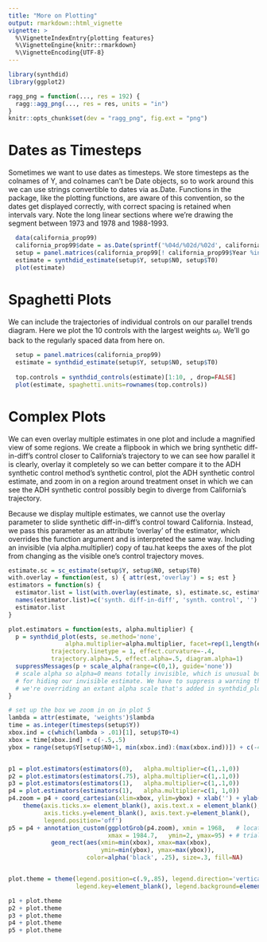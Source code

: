 ```yaml
---
title: "More on Plotting"
output: rmarkdown::html_vignette
vignette: >
  %\VignetteIndexEntry{plotting features}
  %\VignetteEngine{knitr::rmarkdown}
  %\VignetteEncoding{UTF-8}
---
```


```r
library(synthdid)
library(ggplot2)
```

```r
ragg_png = function(..., res = 192) {
  ragg::agg_png(..., res = res, units = "in")
}
knitr::opts_chunk$set(dev = "ragg_png", fig.ext = "png")
```

# Dates as Timesteps
Sometimes we want to use dates as timesteps.
We store timesteps as the colnames of Y, and colnames can't be Date objects,
so to work around this we can use strings convertible to dates via as.Date.
Functions in the package, like the plotting functions, are aware of this convention, 
so the dates get displayed correctly, with correct spacing is retained when intervals vary.
Note the long linear sections where we're drawing the segment between 1973 and 1978 and 1988-1993. 
```r
  data(california_prop99)
  california_prop99$date = as.Date(sprintf('%04d/%02d/%02d', california_prop99$Year, 1, 1))
  setup = panel.matrices(california_prop99[! california_prop99$Year %in%  c(1974:1977, 1989:1992),], time='date')
  estimate = synthdid_estimate(setup$Y, setup$N0, setup$T0)
  plot(estimate)
```

# Spaghetti Plots
We can include the trajectories of individual controls on our parallel trends diagram.
Here we plot the 10 controls with the largest weights $\omega_i$. 
We'll go back to the regularly spaced data from here on.
```r
  setup = panel.matrices(california_prop99)
  estimate = synthdid_estimate(setup$Y, setup$N0, setup$T0)
  
  top.controls = synthdid_controls(estimate)[1:10, , drop=FALSE]
  plot(estimate, spaghetti.units=rownames(top.controls))
```

# Complex Plots
We can even overlay multiple estimates in one plot and include a magnified view of some regions.
We create a flipbook in which we bring synthetic diff-in-diff's control
closer to California's trajectory to we can see how parallel it is clearly, overlay it completely
so we can better compare it to the ADH synthetic control method's synthetic control,
plot the ADH synthetic control estimate, and zoom in on a region around treatment onset
in which we can see the ADH synthetic control possibly begin to diverge from California's trajectory.

Because we display multiple estimates, we cannot use the overlay parameter to slide synthetic
diff-in-diff's control toward California. Instead, we pass this parameter as an attribute
'overlay' of the estimator, which overrides the function argument and is interpreted the same way.
Including an invisible (via alpha.multiplier) copy of tau.hat keeps the axes of the plot
from changing as the visible one's control trajectory moves.

```r
estimate.sc = sc_estimate(setup$Y, setup$N0, setup$T0)
with.overlay = function(est, s) { attr(est,'overlay') = s; est } 
estimators = function(s) { 
  estimator.list = list(with.overlay(estimate, s), estimate.sc, estimate) 
  names(estimator.list)=c('synth. diff-in-diff', 'synth. control', '')
  estimator.list
}

plot.estimators = function(ests, alpha.multiplier) {
  p = synthdid_plot(ests, se.method='none', 
                alpha.multiplier=alpha.multiplier, facet=rep(1,length(ests)),
	        trajectory.linetype = 1, effect.curvature=-.4,
	        trajectory.alpha=.5, effect.alpha=.5, diagram.alpha=1)
  suppressMessages(p + scale_alpha(range=c(0,1), guide='none'))
  # scale alpha so alpha=0 means totally invisible, which is unusual but useful
  # for hiding our invisible estimate. We have to suppress a warning that 
  # we're overriding an extant alpha scale that's added in synthdid_plot 
}

# set up the box we zoom in on in plot 5
lambda = attr(estimate, 'weights')$lambda
time = as.integer(timesteps(setup$Y))
xbox.ind = c(which(lambda > .01)[1], setup$T0+4)
xbox = time[xbox.ind] + c(-.5,.5)
ybox = range(setup$Y[setup$N0+1, min(xbox.ind):(max(xbox.ind))]) + c(-4,4)


p1 = plot.estimators(estimators(0),   alpha.multiplier=c(1,.1,0))  
p2 = plot.estimators(estimators(.75), alpha.multiplier=c(1,.1,0)) 
p3 = plot.estimators(estimators(1),   alpha.multiplier=c(1,.1,0)) 
p4 = plot.estimators(estimators(1),   alpha.multiplier=c(1, 1,0)) 
p4.zoom = p4 + coord_cartesian(xlim=xbox, ylim=ybox) + xlab('') + ylab('') + 
    theme(axis.ticks.x= element_blank(), axis.text.x = element_blank(), 
          axis.ticks.y=element_blank(), axis.text.y=element_blank(), 
          legend.position='off')
p5 = p4 + annotation_custom(ggplotGrob(p4.zoom), xmin = 1968,   # location by
                            xmax = 1984.7,   ymin=2, ymax=95) + # trial and error
	        geom_rect(aes(xmin=min(xbox), xmax=max(xbox), 
	                      ymin=min(ybox), ymax=max(ybox)), 
	                  color=alpha('black', .25), size=.3, fill=NA)


plot.theme = theme(legend.position=c(.9,.85), legend.direction='vertical', 
                   legend.key=element_blank(), legend.background=element_blank())

p1 + plot.theme
p2 + plot.theme
p3 + plot.theme
p4 + plot.theme
p5 + plot.theme
```

